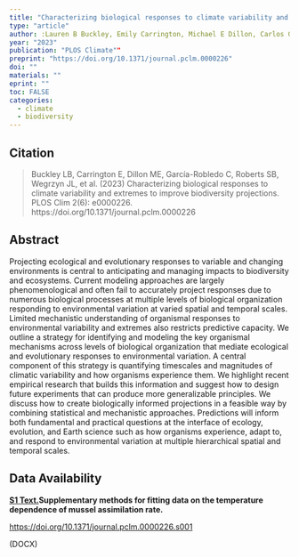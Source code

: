 ```yaml
---
title: "Characterizing biological responses to climate variability and extremes to improve biodiversity projections"
type: "article"
author: :Lauren B Buckley, Emily Carrington, Michael E Dillon, Carlos García-Robledo, Steven B Roberts, Jill L Wegrzyn, Mark C Urban"
year: "2023"
publication: "PLOS Climate""
preprint: "https://doi.org/10.1371/journal.pclm.0000226"
doi: ""
materials: ""
eprint: ""
toc: FALSE
categories:
  - climate
  - biodiversity
---
```


## Citation

> Buckley LB, Carrington E, Dillon ME, García-Robledo C, Roberts SB, Wegrzyn JL, et al. (2023) Characterizing biological responses to climate variability and extremes to improve biodiversity projections. PLOS Clim 2(6): e0000226. https://doi.org/10.1371/journal.pclm.0000226

## Abstract

Projecting ecological and evolutionary responses to variable and changing environments is central to anticipating and managing impacts to biodiversity and ecosystems. Current modeling approaches are largely phenomenological and often fail to accurately project responses due to numerous biological processes at multiple levels of biological organization responding to environmental variation at varied spatial and temporal scales. Limited mechanistic understanding of organismal responses to environmental variability and extremes also restricts predictive capacity. We outline a strategy for identifying and modeling the key organismal mechanisms across levels of biological organization that mediate ecological and evolutionary responses to environmental variation. A central component of this strategy is quantifying timescales and magnitudes of climatic variability and how organisms experience them. We highlight recent empirical research that builds this information and suggest how to design future experiments that can produce more generalizable principles. We discuss how to create biologically informed projections in a feasible way by combining statistical and mechanistic approaches. Predictions will inform both fundamental and practical questions at the interface of ecology, evolution, and Earth science such as how organisms experience, adapt to, and respond to environmental variation at multiple hierarchical spatial and temporal scales.

## Data Availability

[**S1 Text.** ](https://journals.plos.org/climate/article/file?type=supplementary&id=10.1371/journal.pclm.0000226.s001)**Supplementary methods for fitting data on the temperature dependence of mussel assimilation rate.**

<https://doi.org/10.1371/journal.pclm.0000226.s001>

(DOCX)
